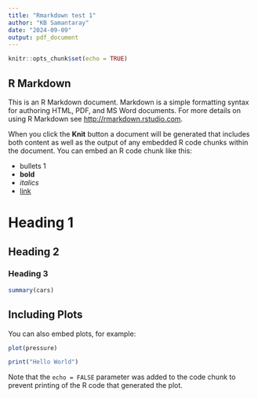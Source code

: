```yaml
---
title: "Rmarkdown test 1"
author: "KB Samantaray"
date: "2024-09-09"
output: pdf_document
---
```


```r
knitr::opts_chunk$set(echo = TRUE)
```

## R Markdown

This is an R Markdown document. Markdown is a simple formatting syntax for authoring HTML, PDF, and MS Word documents. For more details on using R Markdown see <http://rmarkdown.rstudio.com>.

When you click the **Knit** button a document will be generated that includes both content as well as the output of any embedded R code chunks within the document. You can embed an R code chunk like this:

- bullets 1  
- **bold**  
- *italics*  
- [link](https://google.com)

# Heading 1    
## Heading 2     
### Heading 3    

```r
summary(cars)
```

## Including Plots

You can also embed plots, for example:

```r
plot(pressure)
```

```r
print("Hello World")
```

Note that the `echo = FALSE` parameter was added to the code chunk to prevent printing of the R code that generated the plot.
